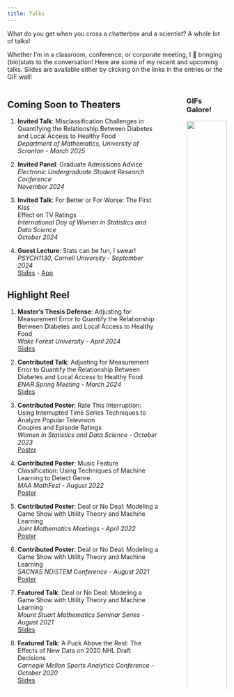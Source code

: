 ```yaml
---
title: Talks
---
```


What do you get when you cross a chatterbox and a scientist? A whole lot of talks!

Whether I'm in a classroom, conference, or corporate meeting, I 💖 bringing (bio)stats to the conversation! Here are some of my recent and upcoming talks. Slides are available either by clicking on the links in the entries or the GIF wall!

:::: {.columns}

::: {.column width="75%"}

## Coming Soon to Theaters

1. **Invited Talk**: Misclassification Challenges in Quantifying the Relationship Between Diabetes and Local Access to Healthy Food </br> *Department of Mathematics, University of Scranton* - *March 2025*

2. **Invited Panel**: Graduate Admissions Advice </br>
*Electronic Undergraduate Student Research Conference* </br> *November 2024*

3. **Invited Talk**: For Better or For Worse: The First Kiss  </br> Effect on TV Ratings </br> *International Day of Women in Statistics and Data Science* </br> *October 2024*

4. **Guest Lecture**: Stats can be fun, I swear! </br> *PSYCH1130, Cornell University* - *September 2024* </br>
[Slides](materials/cornell.pdf) - [App]( https://ashley-mullan.shinyapps.io/lecture-app/)

## Highlight Reel

1. **Master's Thesis Defense**: Adjusting for Measurement Error to Quantify the Relationship Between Diabetes and Local Access to Healthy Food </br> *Wake Forest University* - *April 2024* </br>
[Slides](materials/ms_defense_slides.pdf)
  
2. **Contributed Talk**: Adjusting for Measurement Error to Quantify the Relationship Between Diabetes and Local Access to Healthy Food </br> *ENAR Spring Meeting* - *March 2024* </br>
[Slides](materials/enar_24_slides.pdf)

3. **Contributed Poster**: Rate This Interruption: Using Interrupted Time Series Techniques to Analyze Popular Television </br> Couples and Episode Ratings </br> *Women in Statistics and Data Science* - *October 2023* </br>
[Poster](materials/wsds_23_poster.pdf)

4. **Contributed Poster**: Music Feature Classification: Using Techniques of Machine Learning to Detect Genre </br> *MAA MathFest* - *August 2022* </br>
[Poster](materials/mathfest_thesis_poster.pdf)

5. **Contributed Poster**: Deal or No Deal: Modeling a Game Show with Utility Theory and Machine Learning </br> *Joint Mathematics Meetings* - *April 2022* </br>
[Poster](materials/cc_reu_poster.pdf)

6. **Contributed Poster**: Deal or No Deal: Modeling a Game Show with Utility Theory and Machine Learning </br> *SACNAS NDiSTEM Conference* - *August 2021*
</br>
[Poster](materials/cc_reu_poster.pdf)

7. **Featured Talk**: Deal or No Deal: Modeling a Game Show with Utility Theory and Machine Learning </br> *Mount Stuart Mathematics Seminar Series* - *August 2021* </br>
[Slides](materials/cc_reu_slides.pdf)

8. **Featured Talk**: A Puck Above the Rest: The Effects of New Data on 2020 NHL Draft Decisions </br> *Carnegie Mellon Sports Analytics Conference* - *October 2020* </br>
[Slides](https://stat.cmu.edu/cmsac/conference/2020/assets/pdf/nhl_draft_update.pdf)



:::

::: {.column width="5%"}
<!-- empty column to create gap -->
:::

::: {.column width="20%"}

### GIFs Galore!


   <img src="enar_24_slides.gif" style="height: 100%; width: 100%; object-fit: contain" onclick="window.open('https://drive.google.com/file/d/15DsLbAocr2M5NbAco--F-wF6fiGalV2v/view', 'blank');"//>
   
   [//]: <> (for later:   <img src="cornell_gif.gif" style="height: 100%; width: 100%; object-fit: contain" onclick="window.open('materials/cornell_gif.gif', 'blank');"//>)

  <img src="ms_defense_slides.gif" style="height: 100%; width: 100%; object-fit: contain" onclick="window.open('https://drive.google.com/file/d/1sc6r38JTv37dQ4RFLifeN0bEfekIt_de/view', 'blank');"//>
  

:::

::::











